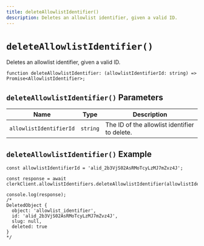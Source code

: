 ```yaml
---
title: deleteAllowlistIdentifier()
description: Deletes an allowlist identifier, given a valid ID.
---
```


# `deleteAllowlistIdentifier()`

Deletes an allowlist identifier, given a valid ID.

```tsx
function deleteAllowlistIdentifier: (allowlistIdentifierId: string) => Promise<AllowlistIdentifier>;
```

## `deleteAllowlistIdentifier()` Parameters

| Name | Type | Description |
| ---- | --- | --- |
| `allowlistIdentifierId` | `string` | The ID of the allowlist identifier to delete. |

## `deleteAllowlistIdentifier()` Example

```tsx
const allowlistIdentifierId = 'alid_2b3VjS02AsRMoTcyLzMJ7mZvz4J';

const response = await clerkClient.allowlistIdentifiers.deleteAllowlistIdentifier(allowlistIdentifierId);

console.log(response);
/*
DeletedObject {
  object: 'allowlist_identifier',
  id: 'alid_2b3VjS02AsRMoTcyLzMJ7mZvz4J',
  slug: null,
  deleted: true
}
*/
```
